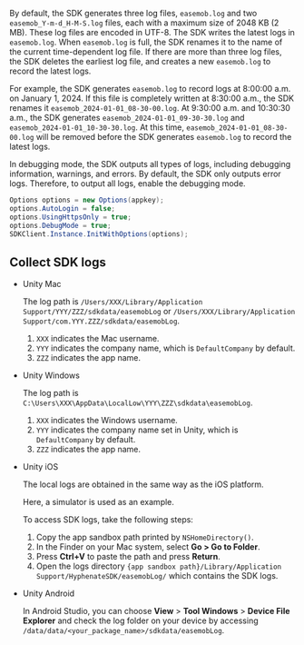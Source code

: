 <PlatformWrapper platform="unity">

By default, the SDK generates three log files, `easemob.log` and two `easemob_Y-m-d_H-M-S.log` files, each with a maximum size of 2048 KB (2 MB). These log files are encoded in UTF-8. The SDK writes the latest logs in `easemob.log`. When `easemob.log` is full, the SDK renames it to the name of the current time-dependent log file. If there are more than three log files, the SDK deletes the earliest log file, and creates a new `easemob.log` to record the latest logs.

For example, the SDK generates `easemob.log` to record logs at 8:00:00 a.m. on January 1, 2024. If this file is completely written at 8:30:00 a.m., the SDK renames it `easemob_2024-01-01_08-30-00.log`. At 9:30:00 a.m. and 10:30:30 a.m., the SDK generates `easemob_2024-01-01_09-30-30.log` and `easemob_2024-01-01_10-30-30.log`. At this time, `easemob_2024-01-01_08-30-00.log` will be removed before the SDK generates `easemob.log` to record the latest logs.

In debugging mode, the SDK outputs all types of logs, including debugging information, warnings, and errors. By default, the SDK only outputs error logs. Therefore, to output all logs, enable the debugging mode.

```csharp
Options options = new Options(appkey);
options.AutoLogin = false;
options.UsingHttpsOnly = true;
options.DebugMode = true;
SDKClient.Instance.InitWithOptions(options);
```

## Collect SDK logs

- Unity Mac

    The log path is `/Users/XXX/Library/Application Support/YYY/ZZZ/sdkdata/easemobLog` or `/Users/XXX/Library/Application Support/com.YYY.ZZZ/sdkdata/easemobLog`.

    1. `XXX` indicates the Mac username.
    2. `YYY` indicates the company name, which is `DefaultCompany` by default.
    3. `ZZZ` indicates the app name.

- Unity Windows

    The log path is `C:\Users\XXX\AppData\LocalLow\YYY\ZZZ\sdkdata\easemobLog`.

    1. `XXX` indicates the Windows username.
    2. `YYY` indicates the company name set in Unity, which is `DefaultCompany` by default.
    3. `ZZZ` indicates the app name.

- Unity iOS

    The local logs are obtained in the same way as the iOS platform.

    Here, a simulator is used as an example.

    To access SDK logs, take the following steps:

    1. Copy the app sandbox path printed by `NSHomeDirectory()`.
    2. In the Finder on your Mac system, select **Go > Go to Folder**.
    3. Press **Ctrl+V** to paste the path and press **Return**.
    4. Open the logs directory `{app sandbox path}/Library/Application Support/HyphenateSDK/easemobLog/` which contains the SDK logs.

- Unity Android

    In Android Studio, you can choose **View** > **Tool Windows** > **Device File Explorer** and check the log folder on your device by accessing `/data/data/<your_package_name>/sdkdata/easemobLog`.

</PlatformWrapper>